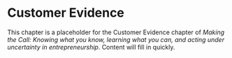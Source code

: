 # Customer Evidence

This chapter is a placeholder for the Customer Evidence chapter of *Making the Call: Knowing what you know, learning what you can, and acting under uncertainty in entrepreneurship*. Content will fill in quickly.
